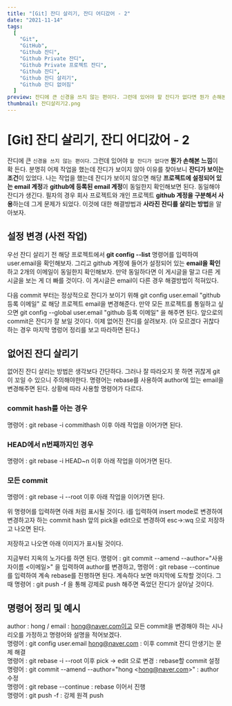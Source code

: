 ```yaml
---
title: "[Git] 잔디 살리기, 잔디 어디갔어 - 2"
date: "2021-11-14"
tags:
  [
    "Git",
    "GitHub",
    "Github 잔디",
    "Github Private 잔디",
    "Github Private 프로젝트 잔디",
    "Github 잔디",
    "Github 잔디 살리기",
    "Github 잔디 없어짐"
  ]
preview: 잔디에 큰 신경을 쓰지 않는 편이다. 그런데 있어야 할 잔디가 없다면 뭔가 손해본 느낌이 확 든다. 분명히 어제 작업을 했는데 잔디가 보이지 않아 이유를 찾아보니 잔디가 보이는 조건이 있었다. 나는 작업을 했는데 잔디가 보이지 않으면 해당 프로젝트에 설정되어 있는 email 계정과 github에 등록된 email 계정이 동일한지 확인해보면 된다. 동일해야 잔디가 생긴다. 필자의 경우 회사 프로젝트와 개인 프로젝트 github 계정을 구분해서 사용하는데 그게 문제가 되었다. 이것에 대한 해결방법과 사라진 잔디를 살리는 방법을 알아보자.
thumbnail: 잔디살리기2.png
---
```


# [Git] 잔디 살리기, 잔디 어디갔어 - 2

잔디에 큰 `신경을 쓰지 않는 편이다`. 그런데 있어야 `할 잔디가 없다면` **뭔가 손해본 느낌**이 확 든다. 분명히 어제 작업을 했는데 잔디가 보이지 않아 이유를 찾아보니 **잔디가 보이는 조건**이 있었다. 나는 작업을 했는데 잔디가 보이지 않으면 해당 **프로젝트에 설정되어 있는 email 계정**과 **github에 등록된 email 계정**이 동일한지 확인해보면 된다. 동일해야 잔디가 생긴다. 필자의 경우 회사 프로젝트와 개인 프로젝트 **github 계정을 구분해서 사용**하는데 그게 문제가 되었다. 이것에 대한 해결방법과 **사라진 잔디를 살리는 방법**을 알아보자.

## 설정 변경 (사전 작업)

우선 잔디 살리기 전 해당 프로젝트에서 **git config --list** 명령어를 입력하여 user.email을 확인해보자. 그리고 github 계정에 들어가 설정되어 있는 **email을 확인**하고 2개의 이메일이 동일한지 확인해보자. 만약 동일하다면 이 게시글을 말고 다른 게시글을 보는 게 더 빠를 것이다. 이 게시글은 email이 다른 경우 해결방법이 적혀있다.

다음 commit 부터는 정상적으로 잔디가 보이기 위해 git config user.email "github 등록 이메일" 로 해당 프로젝트 email을 변경해준다. 만약 모든 프로젝트를 통일하고 싶으면 git config --global user.email "github 등록 이메일" 을 해주면 된다. 앞으로의 commit은 잔디가 잘 보일 것이다. 이제 없어진 잔디를 살려보자. (아 모르겠다 귀찮다 하는 경우 마지막 명렁어 정리를 보고 따라하면 된다.)

## 없어진 잔디 살리기

없어진 잔디 살리는 방법은 생각보다 간단하다. 그러나 잘 따라오지 못 하면 귀찮게 git이 꼬일 수 있으니 주의해야한다. 명령어는 rebase를 사용하여 author에 있는 email을 변경해주면 된다. 상황에 따라 사용할 명령어가 다르다.

### commit hash를 아는 경우

명령어 : git rebase -i commithash 이후 아래 작업을 이어가면 된다.

### HEAD에서 n번째까지인 경우

명령어 : git rebase -i HEAD~n 이후 아래 작업을 이어가면 된다.

### 모든 commit

명령어 : git rebase -i --root 이후 아래 작업을 이어가면 된다.

위 명령어를 입력하면 아래 처럼 표시될 것이다. i를 입력하여 insert mode로 변경하여 변경하고자 하는 commit hash 앞의 pick을 edit으로 변경하여 esc->:wq 으로 저장하고 나오면 된다.

<PostImage
  src="https://raw.githubusercontent.com/Codiving/blog-posts/main/Images/공유/Git/깃헙잔디5.png"
  alt="이미지1"
/>

<PostImage
  src="https://raw.githubusercontent.com/Codiving/blog-posts/main/Images/공유/Git/깃헙잔디6.png"
  alt="이미지1"
/>

저장하고 나오면 아래 이미지가 표시될 것이다.

<PostImage
  src="https://raw.githubusercontent.com/Codiving/blog-posts/main/Images/공유/Git/깃헙잔디7.png"
  alt="이미지1"
/>

지금부터 지옥의 노가다를 하면 된다. 명령어 : git commit --amend --author="사용자이름 \<이메일\>" 을 입력하여 author를 변경하고, 명령어 : git rebase --continue를 입력하여 계속 rebase를 진행하면 된다. 계속하다 보면 마지막에 도착할 것이다. 그때 명령어 : git push -f 을 통해 강제로 push 해주면 죽었던 잔디가 살아날 것이다.

## 명령어 정리 및 예시

author : hong / email : hong@naver.com이고 모든 commit을 변경해야 하는 시나리오를 가정하고 명령어와 설명을 적어보겠다.  
명령어 : git config user.email hong@naver.com : 이후 commit 잔디 안생기는 문제 해결  
명령어 : git rebase -i --root 이후 pick -> edit 으로 변경 : rebase할 commit 설정  
명령어 : git commit --amend --author="hong \<hong@naver.com\>" : author 수정  
명령어 : git rebase --continue : rebase 이어서 진행  
명령어 : git push -f : 강제 원격 push
